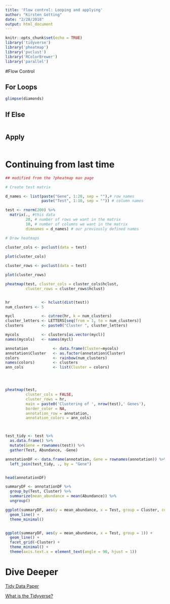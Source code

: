 ```yaml
---
title: 'Flow control: Looping and applying'
author: "Kirsten Gotting"
date: "2/28/2018"
output: html_document
---
```


```r
knitr::opts_chunk$set(echo = TRUE)
library('tidyverse')
library('pheatmap')
library('pvclust')
library('RColorBrewer')
library('parallel')

```

#Flow Control


## For Loops

```r
glimpse(diamonds)


```

## If Else

```r



```

## Apply

```r

```

# Continuing from last time

```r

## modified from the ?pheatmap man page

# Create test matrix

d_names <- list(paste("Gene", 1:20, sep = ""),# row names
                paste("Test", 1:10, sep = "")) # column names 

test <- rnorm(200) %>% 
  matrix(., #this data
         20, # number of rows we want in the matrix
         10, # number of columns we want in the matrix
         dimnames = d_names) # our previously defined names

# Draw heatmaps
 
cluster_cols <- pvclust(data = test)

plot(cluster_cols)

cluster_rows <- pvclust(data = test)

plot(cluster_rows)

pheatmap(test, cluster_cols = cluster_cols$hclust,
         cluster_rows = cluster_rows$hclust)


hr              <- hclust(dist(test))
num_clusters <- 5

mycl            <- cutree(hr, k = num_clusters)
cluster_letters <- LETTERS[seq(from = 1, to = num_clusters)]
clusters        <- paste0("Cluster ", cluster_letters)

mycols          <- clusters[as.vector(mycl)]
names(mycols)   <- names(mycl)

annotation           <- data.frame(Cluster=mycols)
annotation$Cluster   <- as.factor(annotation$Cluster)
colors               <- rainbow(num_clusters)
names(colors)        <- clusters
ann_cols             <- list(Cluster = colors)




pheatmap(test, 
         cluster_cols = FALSE, 
         cluster_rows = hr, 
         main = paste0('Clustering of ', nrow(test),' Genes'), 
         border_color = NA, 
         annotation_row = annotation, 
         annotation_colors = ann_cols)




```


```r

test_tidy <- test %>%
  as.data.frame() %>%
  mutate(Gene = rownames(test)) %>%
  gather(Test, Abundance, -Gene)

annotationDF <- data.frame(annotation, Gene = rownames(annotation)) %>%
  left_join(test_tidy, ., by = "Gene")


head(annotationDF)

summaryDF <- annotationDF %>%
  group_by(Test, Cluster) %>%
  summarize(mean_abundance = mean(Abundance)) %>%
  ungroup()

ggplot(summaryDF, aes(y = mean_abundance, x = Test, group = Cluster, colour = Cluster)) +
  geom_line() +
  theme_minimal()


ggplot(summaryDF, aes(y = mean_abundance, x = Test, group = 1)) +
  geom_line() +
  facet_grid(~Cluster) + 
  theme_minimal() +
  theme(axis.text.x = element_text(angle = 90, hjust = 1))


```

# Dive Deeper


[Tidy Data Paper](http://vita.had.co.nz/papers/tidy-data.pdf)

[What is the Tidyverse?](https://rviews.rstudio.com/2017/06/08/what-is-the-tidyverse/)

